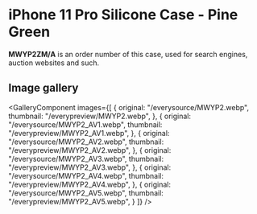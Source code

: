 
# iPhone 11 Pro Silicone Case - Pine Green

<Callout type='info' emoji='👉🏻'>**MWYP2ZM/A** is an order number of this case, used for search engines, auction websites and such.</Callout>

## Image gallery

<GalleryComponent
    images={[
      {
        original: "/everysource/MWYP2.webp",
        thumbnail: "/everypreview/MWYP2.webp",
      },
      {
        original: "/everysource/MWYP2_AV1.webp",
        thumbnail: "/everypreview/MWYP2_AV1.webp",
      },
      {
        original: "/everysource/MWYP2_AV2.webp",
        thumbnail: "/everypreview/MWYP2_AV2.webp",
      },
      {
        original: "/everysource/MWYP2_AV3.webp",
        thumbnail: "/everypreview/MWYP2_AV3.webp",
      },
      {
        original: "/everysource/MWYP2_AV4.webp",
        thumbnail: "/everypreview/MWYP2_AV4.webp",
      },
      {
        original: "/everysource/MWYP2_AV5.webp",
        thumbnail: "/everypreview/MWYP2_AV5.webp",
      }
    ]}
  />

